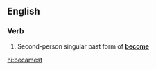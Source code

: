 ==English==

===Verb===
{{head|en|verb form}}

# {{context|archaic|lang=en}} Second-person singular past form of '''[[become]]'''

[[hi:becamest]]